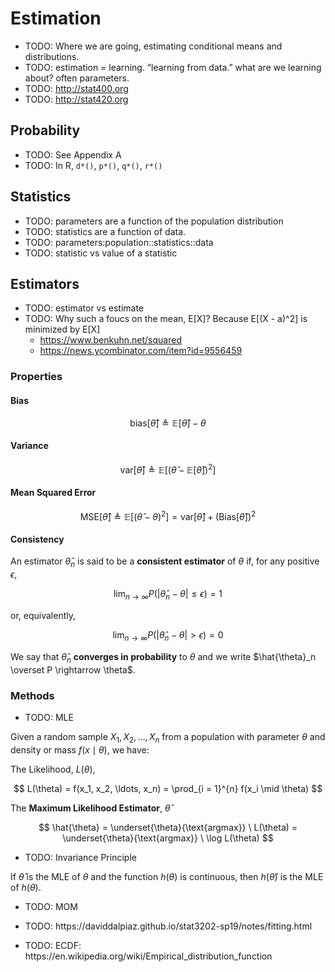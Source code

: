 # Estimation

- TODO: Where we are going, estimating conditional means and distributions.
- TODO: estimation = learning. "learning from data." what are we learning about? often parameters.
- TODO: <http://stat400.org>
- TODO: <http://stat420.org>

## Probability

- TODO: See Appendix A
- TODO: In R, `d*()`, `p*()`, `q*()`, `r*()`

## Statistics

- TODO: parameters are a function of the population distribution
- TODO: statistics are a function of data.
- TODO: parameters:population::statistics::data
- TODO: statistic vs value of a statistic

## Estimators

- TODO: estimator vs estimate
- TODO: Why such a foucs on the mean, E[X]? Because E[(X - a)^2] is minimized by E[X]
    - <https://www.benkuhn.net/squared>
    - <https://news.ycombinator.com/item?id=9556459>

### Properties

#### Bias

$$
\text{bias}\left[\hat{\theta}\right] \triangleq 
\mathbb{E}\left[\hat{\theta}\right] - \theta
$$

#### Variance

$$
\text{var}\left[\hat{\theta}\right] \triangleq 
\mathbb{E}\left[ \left( \hat{\theta} - \mathbb{E}\left[\hat{\theta}\right] \right)^2 \right]
$$

#### Mean Squared Error

$$
\text{MSE}\left[\hat{\theta}\right] \triangleq  
\mathbb{E}\left[\left(\hat{\theta} - \theta\right)^2\right] = 
\text{var}\left[\hat{\theta}\right] + 
\left(\text{Bias}\left[\hat{\theta}\right]\right)^2
$$

#### Consistency

An estimator $\hat{\theta}_n$ is said to be a **consistent estimator** of $\theta$ if, for any positive $\epsilon$, 

$$
\lim_{n \rightarrow \infty} P\left( \left| \hat{\theta}_n - \theta \right| \leq  \epsilon\right) =1
$$

or, equivalently,

$$
\lim_{n \rightarrow \infty} P\left( \left| \hat{\theta}_n - \theta \right| >  \epsilon\right) =0
$$

We say that $\hat{\theta}_n$ **converges in probability** to $\theta$ and we write $\hat{\theta}_n \overset P \rightarrow \theta$.

### Methods

- TODO: MLE

Given a random sample $X_1, X_2, \ldots, X_n$ from a population with parameter $\theta$ and density or mass $f(x \mid \theta)$, we have:

The Likelihood, $L(\theta)$,

$$
L(\theta) = f(x_1, x_2, \ldots, x_n) = \prod_{i = 1}^{n} f(x_i \mid \theta)
$$

The **Maximum Likelihood Estimator**, $\hat{\theta}$

$$
\hat{\theta} =  \underset{\theta}{\text{argmax}} \ L(\theta) = \underset{\theta}{\text{argmax}} \ \log L(\theta)
$$
 

- TODO: Invariance Principle

If $\hat{\theta}$ is the MLE of $\theta$ and the function $h(\theta)$ is continuous, then $h(\hat{\theta})$ is the MLE of $h(\theta)$.

- TODO: MOM

- TODO: https://daviddalpiaz.github.io/stat3202-sp19/notes/fitting.html

- TODO: ECDF: https://en.wikipedia.org/wiki/Empirical_distribution_function
